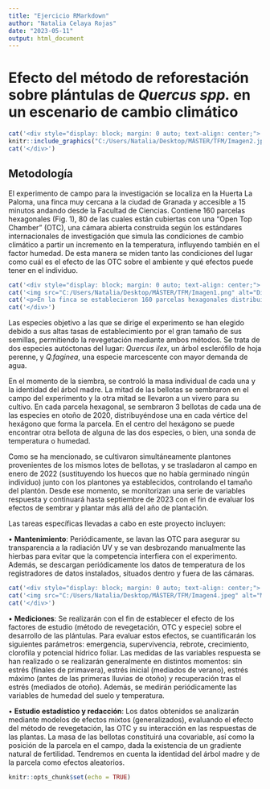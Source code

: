 ```yaml
---
title: "Ejercicio RMarkdown"
author: "Natalia Celaya Rojas"
date: "2023-05-11"
output: html_document
---
```

# **Efecto del método de reforestación sobre plántulas de *Quercus spp.* en un escenario de cambio climático**

```r
cat('<div style="display: block; margin: 0 auto; text-align: center;">')
knitr::include_graphics("C:/Users/Natalia/Desktop/MÁSTER/TFM/Imagen2.jpg")
cat('</div>')
```

## **Metodología**

El experimento de campo para la investigación se localiza en la Huerta La Paloma, una finca muy cercana a la ciudad de Granada y accesible a 15 minutos andando desde la Facultad de Ciencias. Contiene 160 parcelas hexagonales (Fig. 1), 80 de las cuales están cubiertas con una “Open Top Chamber” (OTC), una cámara abierta construida según los estándares internacionales de investigación que simula las condiciones de cambio climático a partir un incremento en la temperatura, influyendo también en el factor humedad. De esta manera se miden tanto las condiciones del lugar como cuál es el efecto de las OTC sobre el ambiente y qué efectos puede tener en el individuo.


```r
cat('<div style="display: block; margin: 0 auto; text-align: center;">')
cat('<img src="C:/Users/Natalia/Desktop/MÁSTER/TFM/Imagen1.png" alt="Diseño del experimento" />')
cat('<p>En la finca se establecieron 160 parcelas hexagonales distribuidas en 32 filas de 5 parcelas cada una. La mitad de ellas se someten a un tratamiento experimental de cambio climático (“OTC”). En cada parcela se han establecido individuos de dos especies nativas de *Quercus* por medio de siembra y otros de plantación..</p>')
cat('</div>')
```

Las especies objetivo a las que se dirige el experimento se han elegido debido a sus altas tasas de establecimiento por el gran tamaño de sus semillas, permitiendo la revegetación mediante ambos métodos. Se trata de dos especies autóctonas del lugar: *Quercus ilex*, un árbol esclerófilo de hoja perenne, y *Q.faginea*, una especie marcescente con mayor demanda de agua. 

En el momento de la siembra, se controló la masa individual de cada una y la identidad del árbol madre. La mitad de las bellotas se sembraron en el campo del experimento y la otra mitad se llevaron a un vivero para su cultivo. En cada parcela hexagonal, se sembraron 3 bellotas de cada una de las especies en otoño de 2020, distribuyéndose una en cada vértice del hexágono que forma la parcela. En el centro del hexágono se puede encontrar otra bellota de alguna de las dos especies, o bien, una sonda de temperatura o humedad.

Como se ha mencionado, se cultivaron simultáneamente plantones provenientes de los mismos lotes de bellotas, y se trasladaron al campo en enero de 2022 (sustituyendo los huecos que no había germinado ningún individuo) junto con los plantones ya establecidos, controlando el tamaño del plantón. Desde ese momento, se monitorizan una serie de variables respuesta y continuará hasta septiembre de 2023 con el fin de evaluar los efectos de sembrar y plantar más allá del año de plantación.

Las tareas específicas llevadas a cabo en este proyecto incluyen: 

•	**Mantenimiento**: Periódicamente, se lavan las OTC para asegurar su transparencia a la radiación UV y se van desbrozando manualmente las hierbas para evitar que la competencia interfiera con el experimento. 
Además, se descargan periódicamente los datos de temperatura de los registradores de datos instalados, situados dentro y fuera de las cámaras.

```r
cat('<div style="display: block; margin: 0 auto; text-align: center;">')
cat('<img src="C:/Users/Natalia/Desktop/MÁSTER/TFM/Imagen4.jpeg" alt="Mantenimiento OTC" width="300" />')
cat('</div>')
```

•	**Mediciones**: Se realizarán con el fin de establecer el efecto de los factores de estudio (método de revegetación, OTC y especie) sobre el desarrollo de las plántulas. 
Para evaluar estos efectos, se cuantificarán los siguientes parámetros: emergencia, supervivencia, rebrote, crecimiento, clorofila y potencial hídrico foliar. 
Las medidas de las variables respuesta se han realizado o se realizarán generalmente en distintos momentos: sin estrés (finales de primavera), estrés inicial (mediados de verano), estrés máximo (antes de las primeras lluvias de otoño) y recuperación tras el estrés (mediados de otoño). Además, se medirán periódicamente las variables de humedad del suelo y temperatura.  

•	**Estudio estadístico y redacción**: Los datos obtenidos se analizarán mediante modelos de efectos mixtos (generalizados), evaluando el efecto del método de revegetación, las OTC y su interacción en las respuestas de las plantas. La masa de las bellotas constituirá una covariable, así como la posición de la parcela en el campo, dada la existencia de un gradiente natural de fertilidad. Tendremos en cuenta la identidad del árbol madre y de la parcela como efectos aleatorios. 



```r
knitr::opts_chunk$set(echo = TRUE)
```

